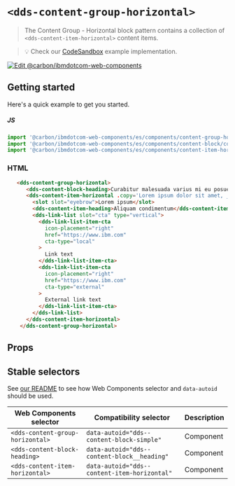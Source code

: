 
# `<dds-content-group-horizontal>`

> The Content Group - Horizontal block pattern contains a collection of
> `<dds-content-item-horizontal>` content items.

> 💡 Check our
> [CodeSandbox](https://githubbox.com/carbon-design-system/carbon-for-ibm-dotcom/tree/master/packages/web-components/examples/codesandbox/components/content-group-horizontal)
> example implementation.

[![Edit @carbon/ibmdotcom-web-components](https://codesandbox.io/static/img/play-codesandbox.svg)](https://githubbox.com/carbon-design-system/carbon-for-ibm-dotcom/tree/master/packages/web-components/examples/codesandbox/components/content-group-horizontal)

## Getting started

Here's a quick example to get you started.

##### JS

```javascript
import '@carbon/ibmdotcom-web-components/es/components/content-group-horizontal/content-group-horizontal';
import '@carbon/ibmdotcom-web-components/es/components/content-block/content-block-heading';
import '@carbon/ibmdotcom-web-components/es/components/content-item-horizontal/content-item-horizontal';
```

### HTML

```html
   <dds-content-group-horizontal>
      <dds-content-block-heading>Curabitur malesuada varius mi eu posuere</dds-content-block-heading>
      <dds-content-item-horizontal .copy='Lorem ipsum dolor sit amet, _consectetur_ adipiscing elit. Aenean et ultricies est. Mauris iaculis eget dolor nec hendrerit. Phasellus at elit sollicitudin.'>
        <slot slot="eyebrow">Lorem ipsum</slot>
        <dds-content-item-heading>Aliquam condimentum</dds-content-item-heading>
        <dds-link-list slot="cta" type="vertical">
          <dds-link-list-item-cta
            icon-placement="right"
            href="https://www.ibm.com"
            cta-type="local"
          >
            Link text
          </dds-link-list-item-cta>
          <dds-link-list-item-cta
            icon-placement="right"
            href="https://www.ibm.com"
            cta-type="external"
          >
            External link text
          </dds-link-list-item-cta>
        </dds-link-list>
      </dds-content-item-horizontal>
    </dds-content-group-horizontal>
```

## Props

<Props of="dds-content-group-horizontal" />

## Stable selectors

See [our README](https://github.com/carbon-design-system/carbon-for-ibm-dotcom/tree/master/packages/web-components#stable-selectors-for-analytics-and-integratione2e-testing-in-web-components) to see how Web Components selector and `data-autoid` should be used.

| Web Components selector            | Compatibility selector                       | Description |
| ---------------------------------- | -------------------------------------------- | ----------- |
| `<dds-content-group-horizontal>`   | `data-autoid="dds--content-block-simple"`    | Component   |
| `<dds-content-block-heading>`      | `data-autoid="dds--content-block__heading"`  | Component   |
| `<dds-content-item-horizontal>`    | `data-autoid="dds--content-item-horizontal"` | Component   |


<Description markdown={contributing} />
